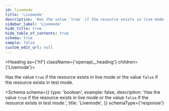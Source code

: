 ```yaml
---
id: livemode
title: 'Livemode'
description: 'Has the value `true` if the resource exists in live mode or the value `false` if the resource exists in test mode.'
sidebar_label: 'Livemode'
hide_title: true
hide_table_of_contents: true
schema: true
sample: false
custom_edit_url: null
---
```



<Heading as={'h1'} className={'openapi__heading'} children={'Livemode'}></Heading>

Has the value `true` if the resource exists in live mode or the value `false` if the resource exists in test mode.

<Schema
  schema={{
    type: 'boolean',
    example: false,
    description:
      'Has the value `true` if the resource exists in live mode or the value `false` if the resource exists in test mode.',
    title: 'Livemode',
  }}
  schemaType={'response'}
></Schema>
